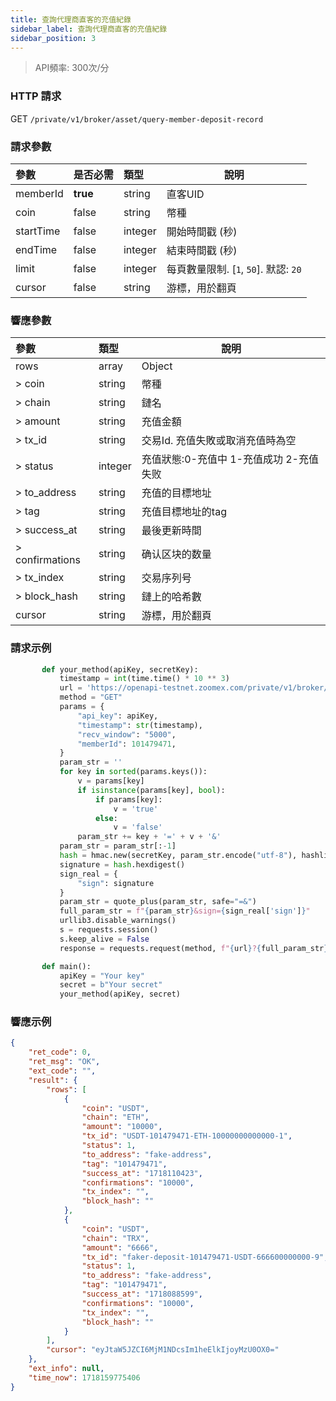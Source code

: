 ```yaml
---
title: 查詢代理商直客的充值紀錄
sidebar_label: 查詢代理商直客的充值紀錄
sidebar_position: 3
---
```


> API頻率: 300次/分

### HTTP 請求
GET `/private/v1/broker/asset/query-member-deposit-record`

### 請求參數
| 參數 | 是否必需 | 類型 | 說明|
|:----- |:-------|:-----|------ |
|memberId |**true** |string |直客UID|
|coin |false |string |幣種 |
|startTime |false |integer |開始時間戳 (秒) |
|endTime |false |integer |結束時間戳 (秒) |
|limit |false |integer |每頁數量限制. [`1`, `50`]. 默認: `20`|
|cursor |false |string |游標，用於翻頁|

### 響應參數
| 參數 | 類型 | 說明|
|:----- |:-----|----- |
|rows |array|Object |
|> coin |string |幣種 |
|> chain |string|鏈名 |
|> amount |string|充值金額 |
|> tx_id |string|交易Id. 充值失敗或取消充值時為空 |
|> status |integer|充值狀態:0-充值中 1-充值成功 2-充值失败 |
|> to_address |string|充值的目標地址 |
|> tag |string|充值目標地址的tag |
|> success_at |string|最後更新時間 |
|> confirmations |string|确认区块的数量 |
|> tx_index |string|交易序列号 |
|> block_hash |string|鏈上的哈希數 |
|cursor |string |游標，用於翻頁|

### 請求示例

```python
       def your_method(apiKey, secretKey):
           timestamp = int(time.time() * 10 ** 3)
           url = 'https://openapi-testnet.zoomex.com/private/v1/broker/asset/query-member-deposit-record'
           method = "GET"
           params = {
               "api_key": apiKey,
               "timestamp": str(timestamp),
               "recv_window": "5000",
               "memberId": 101479471,
           }
           param_str = ''
           for key in sorted(params.keys()):
               v = params[key]
               if isinstance(params[key], bool):
                   if params[key]:
                       v = 'true'
                   else:
                       v = 'false'
               param_str += key + '=' + v + '&'
           param_str = param_str[:-1]
           hash = hmac.new(secretKey, param_str.encode("utf-8"), hashlib.sha256)
           signature = hash.hexdigest()
           sign_real = {
               "sign": signature
           }
           param_str = quote_plus(param_str, safe="=&")
           full_param_str = f"{param_str}&sign={sign_real['sign']}"
           urllib3.disable_warnings()
           s = requests.session()
           s.keep_alive = False
           response = requests.request(method, f"{url}?{full_param_str}", verify=False)

       def main():
           apiKey = "Your key"
           secret = b"Your secret"
           your_method(apiKey, secret)

```

### 響應示例

```json
{
    "ret_code": 0,
    "ret_msg": "OK",
    "ext_code": "",
    "result": {
        "rows": [
            {
                "coin": "USDT",
                "chain": "ETH",
                "amount": "10000",
                "tx_id": "USDT-101479471-ETH-10000000000000-1",
                "status": 1,
                "to_address": "fake-address",
                "tag": "101479471",
                "success_at": "1718110423",
                "confirmations": "10000",
                "tx_index": "",
                "block_hash": ""
            },
            {
                "coin": "USDT",
                "chain": "TRX",
                "amount": "6666",
                "tx_id": "faker-deposit-101479471-USDT-666600000000-9",
                "status": 1,
                "to_address": "fake-address",
                "tag": "101479471",
                "success_at": "1718088599",
                "confirmations": "10000",
                "tx_index": "",
                "block_hash": ""
            }
        ],
        "cursor": "eyJtaW5JZCI6MjM1NDcsIm1heElkIjoyMzU0OX0="
    },
    "ext_info": null,
    "time_now": 1718159775406
}
```
